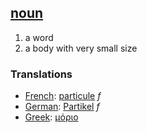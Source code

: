 == [[noun]] ==
# a word
# a body with very small size

=== Translations ===
*[[French]]: [[particule]] ''f''
*[[German]]: [[Partikel]] ''f''
*[[Greek]]: [[μόριο]]